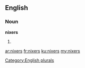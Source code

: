 ==English==

===Noun===
'''nixers'''

# {{plural of|[[nixer]]}}

[[Category:English plurals]]

[[ar:nixers]]
[[fr:nixers]]
[[ku:nixers]]
[[my:nixers]]